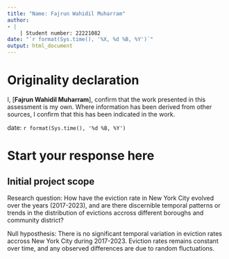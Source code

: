 ```yaml
---
title: "Name: Fajrun Wahidil Muharram"
author: 
- |
    | Student number: 22221082
date: "`r format(Sys.time(), '%X, %d %B, %Y')`"
output: html_document
---
```

# Originality declaration  

I, [**Fajrun Wahidil Muharram**], confirm that the work presented in this assessment is my own. Where information has been derived from other sources, I confirm that this has been indicated in the work.

date: `r format(Sys.time(), '%d %B, %Y')`

# Start your response here

## Initial project scope

Research question:
How have the eviction rate in New York City evolved over the years (2017-2023), and are there discernible temporal patterns or trends in the distribution of evictions accross different boroughs and community district?

Null hyposthesis:
There is no significant temporal variation in eviction rates accross New York City during 2017-2023. Eviction rates remains constant over time, and any observed differences are due to random fluctuations.

